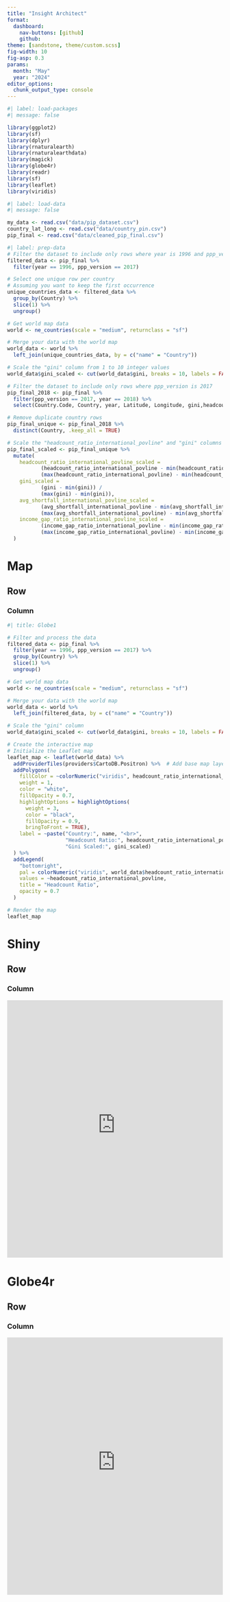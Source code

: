 ```yaml
---
title: "Insight Architect"
format: 
  dashboard:
    nav-buttons: [github]
    github: 
theme: [sandstone, theme/custom.scss]
fig-width: 10
fig-asp: 0.3
params:
  month: "May"
  year: "2024"
editor_options: 
  chunk_output_type: console
---
```


```r
#| label: load-packages
#| message: false

library(ggplot2)
library(sf)
library(dplyr)
library(rnaturalearth)
library(rnaturalearthdata)
library(magick)
library(globe4r)
library(readr)
library(sf)
library(leaflet)
library(viridis)
```

```r
#| label: load-data
#| message: false

my_data <- read.csv("data/pip_dataset.csv")
country_lat_long <- read.csv("data/country_pin.csv")
pip_final <- read.csv("data/cleaned_pip_final.csv")
```

```r
#| label: prep-data
# Filter the dataset to include only rows where year is 1996 and ppp_version is 2017
filtered_data <- pip_final %>%
  filter(year == 1996, ppp_version == 2017)

# Select one unique row per country
# Assuming you want to keep the first occurrence
unique_countries_data <- filtered_data %>%
  group_by(Country) %>%
  slice(1) %>%
  ungroup()

# Get world map data
world <- ne_countries(scale = "medium", returnclass = "sf")

# Merge your data with the world map
world_data <- world %>%
  left_join(unique_countries_data, by = c("name" = "Country"))

# Scale the "gini" column from 1 to 10 integer values
world_data$gini_scaled <- cut(world_data$gini, breaks = 10, labels = FALSE)

# Filter the dataset to include only rows where ppp_version is 2017
pip_final_2018 <- pip_final %>%
  filter(ppp_version == 2017, year == 2018) %>%
  select(Country.Code, Country, year, Latitude, Longitude, gini,headcount_ratio_international_povline, avg_shortfall_international_povline, income_gap_ratio_international_povline)

# Remove duplicate country rows
pip_final_unique <- pip_final_2018 %>%
  distinct(Country, .keep_all = TRUE)

# Scale the "headcount_ratio_international_povline" and "gini" columns
pip_final_scaled <- pip_final_unique %>%
  mutate(
    headcount_ratio_international_povline_scaled = 
           (headcount_ratio_international_povline - min(headcount_ratio_international_povline)) /
           (max(headcount_ratio_international_povline) - min(headcount_ratio_international_povline)),
    gini_scaled = 
           (gini - min(gini)) /
           (max(gini) - min(gini)),
    avg_shortfall_international_povline_scaled =
           (avg_shortfall_international_povline - min(avg_shortfall_international_povline)) /
           (max(avg_shortfall_international_povline) - min(avg_shortfall_international_povline)),
    income_gap_ratio_international_povline_scaled =
           (income_gap_ratio_international_povline - min(income_gap_ratio_international_povline)) /
           (max(income_gap_ratio_international_povline) - min(income_gap_ratio_international_povline))
  )
```



# Map

## Row {height="100%"}
### Column {width="50%"}

```r
#| title: Globe1

# Filter and process the data
filtered_data <- pip_final %>%
  filter(year == 1996, ppp_version == 2017) %>%
  group_by(Country) %>%
  slice(1) %>%
  ungroup()

# Get world map data
world <- ne_countries(scale = "medium", returnclass = "sf")

# Merge your data with the world map
world_data <- world %>%
  left_join(filtered_data, by = c("name" = "Country"))

# Scale the "gini" column
world_data$gini_scaled <- cut(world_data$gini, breaks = 10, labels = FALSE)

# Create the interactive map
# Initialize the Leaflet map
leaflet_map <- leaflet(world_data) %>%
  addProviderTiles(providers$CartoDB.Positron) %>%  # Add base map layer
  addPolygons(
    fillColor = ~colorNumeric("viridis", headcount_ratio_international_povline)(headcount_ratio_international_povline),
    weight = 1,
    color = "white",
    fillOpacity = 0.7,
    highlightOptions = highlightOptions(
      weight = 3,
      color = "black",
      fillOpacity = 0.9,
      bringToFront = TRUE),
    label = ~paste("Country:", name, "<br>", 
                   "Headcount Ratio:", headcount_ratio_international_povline, "<br>", 
                   "Gini Scaled:", gini_scaled)
  ) %>%
  addLegend(
    "bottomright",
    pal = colorNumeric("viridis", world_data$headcount_ratio_international_povline),
    values = ~headcount_ratio_international_povline,
    title = "Headcount Ratio",
    opacity = 0.7
  )

# Render the map
leaflet_map

```


# Shiny

## Row {height="100%"}
### Column {width="100%"}

```{=html}
<iframe src="https://1fab4d-zeuszapper.shinyapps.io/combined_test/" style="width:100%; height:600px; border:none;"></iframe>


```

# Globe4r

## Row {height="100%"}
### Column {width="100%"}

```{=html}
<iframe src="https://1fab4d-zeuszapper.shinyapps.io/globe4r/" style="width:100%; height:600px; border:none;"></iframe>


```